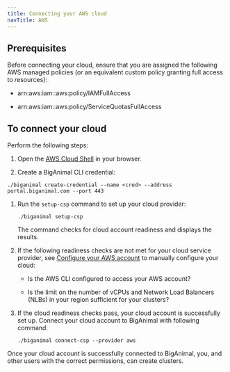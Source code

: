 ```yaml
---
title: Connecting your AWS cloud
navTitle: AWS
---
```


## Prerequisites

Before connecting your cloud, ensure that you are assigned the following AWS managed policies (or an equivalent custom policy granting full access to resources):

- arn:aws:iam::aws:policy/IAMFullAccess

- arn:aws:iam::aws:policy/ServiceQuotasFullAccess

## To connect your cloud

Perform the following steps:

1. Open the [AWS Cloud Shell](https://console.aws.amazon.com/cloudshell) in your browser.

1.  Create a BigAnimal CLI credential:

   ```shell
   ./biganimal create-credential --name <cred> --address portal.biganimal.com --port 443
   ```

1. Run the `setup-csp` command to set up your cloud provider:

   ```shell
   ./biganimal setup-csp 
   ```
   The command checks for cloud account readiness and displays the results. 

1. If the following readiness checks are not met for your cloud service provider, see [Configure your AWS account](/biganimal/release/getting_started/preparing_cloud_account/02_preparing_aws/#configure-your-aws-account) to manually configure your cloud:

   - Is the AWS CLI configured to access your AWS account?

   - Is the limit on the number of vCPUs and Network Load Balancers (NLBs) in your region sufficient for your clusters?

1. If the cloud readiness checks pass, your cloud account is successfully set up. Connect your cloud account to BigAnimal with following command.
   ```shell
   ./biganimal connect-csp --provider aws
   ```
 Once your cloud account is successfully connected to BigAnimal, you, and other users with the correct permissions, can create clusters.